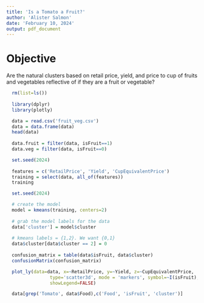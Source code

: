 ---
title: 'Is a Tomato a Fruit?'
author: 'Alister Salmon'
date: 'February 10, 2024'
output: pdf_document
---

# Objective

Are the natural clusters based on retail price, yield, and price to cup of fruits and vegetables reflective of if they are a fruit or vegetable?


```{r setup}
  rm(list=ls())
  
  library(dplyr)
  library(plotly)
```


```{r import_data}
  data = read.csv('fruit_veg.csv')
  data = data.frame(data)
  head(data)
  
  data.fruit = filter(data, isFruit==1)
  data.veg = filter(data, isFruit==0)
```

```{r split_data}
  set.seed(2024)
  
  features = c('RetailPrice', 'Yield', 'CupEquivalentPrice')
  training = select(data, all_of(features))
  training
```



```{r training}
  set.seed(2024)

  # create the model
  model = kmeans(training, centers=2)
  
  # grab the model labels for the data
  data['cluster'] = model$cluster
  
  # kmeans labels = {1,2}. We want {0,1}
  data$cluster[data$cluster == 2] = 0
  
  confusion_matrix = table(data$isFruit, data$cluster)
  confusionMatrix(confusion_matrix)
```


```{r 3d_scatter}
  plot_ly(data=data, x=~RetailPrice, y=~Yield, z=~CupEquivalentPrice,
                type='scatter3d', mode = 'markers', symbol=~I(isFruit), color=~cluster,
                showLegend=FALSE)
```


```{r tomato}
  data[grep('Tomato', data$Food),c('Food', 'isFruit', 'cluster')]
```


